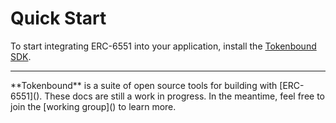 
# Quick Start

To start integrating ERC-6551 into your application, install the [Tokenbound SDK](/sdk/installation).

---

<Callout emoji="✍🏽">
  **Tokenbound** is a suite of open source tools for building with [ERC-6551]().
  These docs are still a work in progress. In the meantime, feel free to join
  the [working group]() to learn more.
</Callout>
